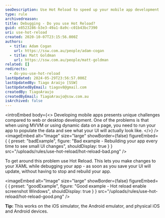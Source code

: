 ```yaml
---
seoDescription: Use Hot Reload to speed up your mobile app development by instantly updating your UI without rebuilding the entire app.
type: rule
archivedreason:
title: Debugging - Do you use Hot Reload?
guid: e8523286-b3e3-49a1-8a9c-c01b43bc7390
uri: use-hot-reload
created: 2020-10-07T23:15:56.000Z
authors:
  - title: Adam Cogan
    url: https://ssw.com.au/people/adam-cogan
  - title: Matt Goldman
    url: https://ssw.com.au/people/matt-goldman
related: []
redirects:
  - do-you-use-hot-reload
lastUpdated: 2024-05-29T23:56:57.000Z
lastUpdatedBy: Tiago Araújo [SSW]
lastUpdatedByEmail: tiagov8@gmail.com
createdBy: TiagoAraujo
createdByEmail: TiagoAraujo@ssw.com.au
isArchived: false
---
```


<introEmbed
  body={<>
Developing mobile apps presents unique challenges compared to web or desktop development. One of the problems is that when using MVVM or using dynamic data on a page, you need to run your app to populate the data and see what your UI will actually look like.
  </>}
/>
<imageEmbed
  alt="Image"
  size="large"
  showBorder={false}
  figureEmbed={ {
    preset: "badExample",
    figure: "Bad example - Rebuilding your app every time to see small UI changes",
    shouldDisplay: true
  } }
  src="/uploads/rules/use-hot-reload/hot-reload-bad.png"
/>

To get around this problem use Hot Reload. This lets you make changes to your XAML while debugging your app - as soon as you save your UI will update, without having to stop and rebuild your app.

<imageEmbed
  alt="Image"
  size="large"
  showBorder={false}
  figureEmbed={ {
    preset: "goodExample",
    figure: "Good example - Hot reload enable screenshot Windows",
    shouldDisplay: true
  } }
  src="/uploads/rules/use-hot-reload/hot-reload-good.png"
/>

**Tip:** This works on the iOS simulator, the Android emulator, and physical iOS and Android devices.
